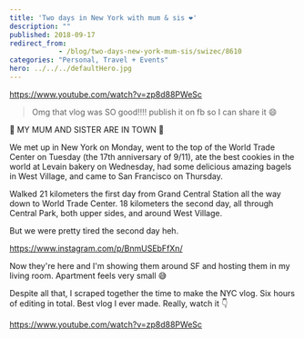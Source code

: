 ```yaml
---
title: 'Two days in New York with mum & sis ❤️'
description: ""
published: 2018-09-17
redirect_from: 
            - /blog/two-days-new-york-mum-sis/swizec/8610
categories: "Personal, Travel + Events"
hero: ../../../defaultHero.jpg
---
```

https://www.youtube.com/watch?v=zp8d88PWeSc

> Omg that vlog was SO good!!!! publish it on fb so I can share it 😄

🎉 MY MUM AND SISTER ARE IN TOWN 🎉

We met up in New York on Monday, went to the top of the World Trade Center on Tuesday (the 17th anniversary of 9/11), ate the best cookies in the world at Levain bakery on Wednesday, had some delicious amazing bagels in West Village, and came to San Francisco on Thursday.

Walked 21 kilometers the first day from Grand Central Station all the way down to World Trade Center. 18 kilometers the second day, all through Central Park, both upper sides, and around West Village.

But we were pretty tired the second day heh.

https://www.instagram.com/p/BnmUSEbFfXn/

Now they&#x27;re here and I&#x27;m showing them around SF and hosting them in my living room. Apartment feels very small 😅

Despite all that, I scraped together the time to make the NYC vlog. Six hours of editing in total. Best vlog I ever made. Really, watch it 👇

https://www.youtube.com/watch?v=zp8d88PWeSc
